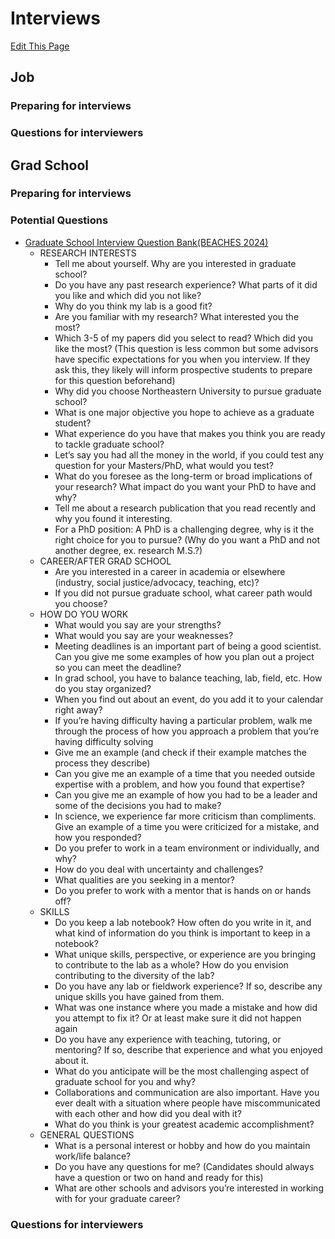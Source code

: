 # Interviews

[Edit This Page](https://github.com/remygatins/GatinsLabProtocols/blob/main/prof_development_interviews.qmd)

## Job

### Preparing for interviews

### Questions for interviewers

## Grad School

### Preparing for interviews

### Potential Questions

- [Graduate School Interview Question Bank(BEACHES 2024)](https://docs.google.com/document/d/1FKBudWBaPcQegXT_L1pznewoiOxLKmvut98dJRgZ4nY/edit?usp=sharing)
  - RESEARCH INTERESTS
    - Tell me about yourself. Why are you interested in graduate school? 
    - Do you have any past research experience? What parts of it did you like and which did you not like?
    - Why do you think my lab is a good fit?
    - Are you familiar with my research? What interested you the most?
    - Which 3-5 of my papers did you select to read? Which did you like the most? (This question is less common but some advisors have specific expectations for you when you         interview. If they ask this, they likely will inform prospective students to prepare for this question beforehand)
    - Why did you choose Northeastern University to pursue graduate school?
    - What is one major objective you hope to achieve as a graduate student?
    - What experience do you have that makes you think you are ready to tackle graduate school?
    - Let’s say you had all the money in the world, if you could test any question for your Masters/PhD, what would you test?
    - What do you foresee as the long-term or broad implications of your research? What impact do you want your PhD to have and why?
    - Tell me about a research publication that you read recently and why you found it interesting.
    - For a PhD position: A PhD is a challenging degree, why is it the right choice for you to pursue? (Why do you want a PhD and not another degree, ex. research M.S.?)
  - CAREER/AFTER GRAD SCHOOL
    - Are you interested in a career in academia or elsewhere (industry, social justice/advocacy, teaching, etc)?
    - If you did not pursue graduate school, what career path would you choose? 
  - HOW DO YOU WORK
    - What would you say are your strengths? 
    - What would you say are your weaknesses?
    - Meeting deadlines is an important part of being a good scientist. Can you give me some examples of how you plan out a project so you can meet the deadline?
    - In grad school, you have to balance teaching, lab, field, etc. How do you stay organized? 
    - When you find out about an event, do you add it to your calendar right away?
    - If you’re having difficulty having a particular problem, walk me through the process of how you approach a problem that you’re having difficulty solving 
    - Give me an example (and check if their example matches the process they describe)
    - Can you give me an example of a time that you needed outside expertise with a problem, and how you found that expertise?
    - Can you give me an example of how you had to be a leader and some of the decisions you had to make? 
    - In science, we experience far more criticism than compliments. Give an example of a time you were criticized for a mistake, and how you responded?
    - Do you prefer to work in a team environment or individually, and why?
    - How do you deal with uncertainty and challenges?
    - What qualities are you seeking in a mentor? 
    - Do you prefer to work with a mentor that is hands on or hands off?
  - SKILLS
    - Do you keep a lab notebook? How often do you write in it, and what kind of information do you think is important to keep in a notebook?
    - What unique skills, perspective, or experience are you bringing to contribute to the lab as a whole? How do you envision contributing to the diversity of the lab?
    - Do you have any lab or fieldwork experience? If so, describe any unique skills you have gained from them.
    - What was one instance where you made a mistake and how did you attempt to fix it? Or at least make sure it did not happen again
    - Do you have any experience with teaching, tutoring, or mentoring? If so, describe that experience and what you enjoyed about it. 
    - What do you anticipate will be the most challenging aspect of graduate school for you and why?
    - Collaborations and communication are also important. Have you ever dealt with a situation where people have miscommunicated with each other and how did you deal with it?
    - What do you think is your greatest academic accomplishment?
  - GENERAL QUESTIONS
    - What is a personal interest or hobby and how do you maintain work/life balance?
    - Do you have any questions for me? (Candidates should always have a question or two on hand and ready for this)
    - What are other schools and advisors you’re interested in working with for your graduate career?

### Questions for interviewers

